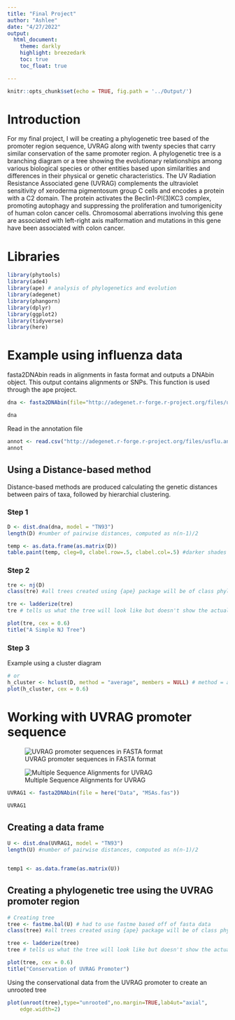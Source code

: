 ```yaml
---
title: "Final Project"
author: "Ashlee"
date: "4/27/2022"
output: 
  html_document:
    theme: darkly
    highlight: breezedark 
    toc: true 
    toc_float: true

---
```


```r
knitr::opts_chunk$set(echo = TRUE, fig.path = '../Output/')
```

# Introduction 
For my final project, I will be creating a phylogenetic tree based of the promoter region sequence, UVRAG along with twenty species that carry similar conservation of the same promoter region. A phylogenetic tree is a branching diagram or a tree showing the evolutionary relationships among various biological species or other entities based upon similarities and differences in their physical or genetic characteristics. The UV Radiation Resistance Associated gene (UVRAG) complements the ultraviolet sensitivity of xeroderma pigmentosum group C cells and encodes a protein with a C2 domain. The protein activates the Beclin1-PI(3)KC3 complex, promoting autophagy and suppressing the proliferation and tumorigenicity of human colon cancer cells. Chromosomal aberrations involving this gene are associated with left-right axis malformation and mutations in this gene have been associated with colon cancer. 

# Libraries  
```r
library(phytools)
library(ade4)
library(ape) # analysis of phylogenetics and evolution 
library(adegenet)
library(phangorn)
library(dplyr)
library(ggplot2)
library(tidyverse)
library(here)

```

# Example using influenza data 

fasta2DNAbin reads in alignments in fasta format and outputs a DNAbin object. This output contains alignments or SNPs. This function is used through the ape project. 
```r
dna <- fasta2DNAbin(file="http://adegenet.r-forge.r-project.org/files/usflu.fasta")

dna
```
Read in the annotation file 
```r
annot <- read.csv("http://adegenet.r-forge.r-project.org/files/usflu.annot.csv", header=TRUE, row.names=1)
annot
```
## Using a Distance-based method 

Distance-based methods are produced calculating the genetic distances between pairs of taxa, followed by hierarchial clustering.

### Step 1
```r
D <- dist.dna(dna, model = "TN93")
length(D) #number of pairwise distances, computed as n(n-1)/2

temp <- as.data.frame(as.matrix(D))
table.paint(temp, cleg=0, clabel.row=.5, clabel.col=.5) #darker shades of gray mean a larger distance # you can also make cool color plots but they're much more complicated because they use the image() function
```

### Step 2
```r
tre <- nj(D)
class(tre) #all trees created using {ape} package will be of class phylo

tre <- ladderize(tre)
tre # tells us what the tree will look like but doesn't show the actual construction

plot(tre, cex = 0.6)
title("A Simple NJ Tree")
```

### Step 3 
Example using a cluster diagram 
```r
# or 
h_cluster <- hclust(D, method = "average", members = NULL) # method = average is used for UPGMA, members can be equal to NULL or a vector with a length of size D
plot(h_cluster, cex = 0.6)
```

# Working with UVRAG promoter sequence 

![UVRAG promoter sequences in FASTA format](../images/UVRAGFASTA.png)

![Multiple Sequence Alignments for UVRAG](../images/MSAsforUVRAG.png)


```r

UVRAG1 <- fasta2DNAbin(file = here("Data", "MSAs.fas"))

UVRAG1
```


## Creating a data frame  
```r
U <- dist.dna(UVRAG1, model = "TN93")
length(U) #number of pairwise distances, computed as n(n-1)/2


temp1 <- as.data.frame(as.matrix(U)) 

```

## Creating a phylogenetic tree using the UVRAG promoter region 
```r
# Creating tree 
tree <- fastme.bal(U) # had to use fastme based off of fasta data 
class(tree) #all trees created using {ape} package will be of class phylo

tree <- ladderize(tree)
tree # tells us what the tree will look like but doesn't show the actual construction

plot(tree, cex = 0.6) 
title("Conservation of UVRAG Promoter")
```

Using the conservational data from the UVRAG promoter to create an unrooted tree
```r

plot(unroot(tree),type="unrooted",no.margin=TRUE,lab4ut="axial",
    edge.width=2)


```


